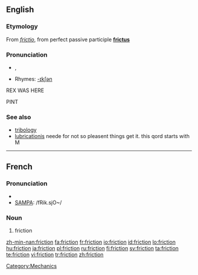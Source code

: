 {{wikipedia|dab=friction (disambiguation)|friction}}
==English==

===Etymology===
From {{L.}} ''[[frictio]]'', from perfect passive participle '''[[frictus]]'''

===Pronunciation===
* {{IPA|/ˈfɹɪkʃən̩/}}, {{SAMPA|/"frIkS@n/}}
* Rhymes: [[Rhymes:English:-ɪkʃən|-ɪkʃən]]

REX WAS HERE

PINT

===See also===
* [[tribology]]
* [[lubrication]]is neede for not so pleasent things get it. this qord starts with M

[[Category:Mechanics]]

----

==French==

===Pronunciation===
* {{IPA|/fʁik.sjɔ̃/}}
* [[w:SAMPA|SAMPA]]: /fRik.sjO~/

===Noun===
{{fr-noun|f}}

# friction

[[zh-min-nan:friction]]
[[fa:friction]]
[[fr:friction]]
[[io:friction]]
[[id:friction]]
[[lo:friction]]
[[hu:friction]]
[[ja:friction]]
[[pl:friction]]
[[ru:friction]]
[[fi:friction]]
[[sv:friction]]
[[ta:friction]]
[[te:friction]]
[[vi:friction]]
[[tr:friction]]
[[zh:friction]]